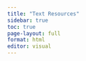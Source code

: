 ```yaml
---
title: "Text Resources"
sidebar: true
toc: true
page-layout: full
format: html
editor: visual
---
```

